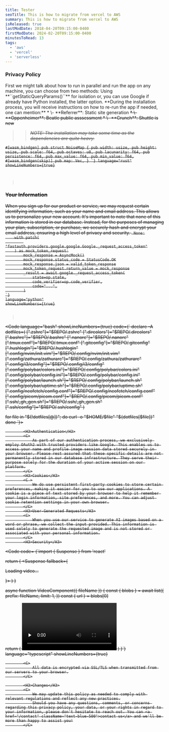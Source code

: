 ```yaml
---
title: Tester
seoTitle: This is how to migrate from vercel to AWS
summary: This is how to migrate from vercel to AWS
isReleased: true
lastModDate: 2018-04-20T09:15:00-0400
firstModDate: 2024-02-20T09:15:00-0400
minutesToRead: 13
tags:
  - 'aws'
  - 'vercel'
  - 'serverless'
---
```

<H3>Privacy Policy</H3>
<C>
   First we might talk about <L href={'/blog/simple'}>how to run in parallel</L> and run the app on any machine, you can choose from two methods:
<S3/>
Using **``getStaticQueryParams()``** for isolation or, you can use  <L href={'https://google.com'}>Google</L> if already have Python installed, the latter option.
**During the installation process, you will receive instructions on how to re-run the app if needed, one can mention:**
<S2/>
*  \- **Referrer**: Static site generation 
<S/>
*  \- **Oppenheimer**: Beatle public asssessment
<S/>
*  \- **Crunch**: Shuttle is new
<S3/>

>> *NOTE: The installation may take some time as the dependencies are quite heavy.*

</C>
<Code
  code=
{`use std::marker::Copy;
use wasm_bindgen::prelude::*;

#[wasm_bindgen]
pub struct NoiseMap {
    pub width: usize,
    pub height: usize,
    pub scale: f64,
    pub octaves: u8,
    pub lacunarity: f64,
    pub persistence: f64,
    pub max_value: f64,
    pub min_value: f64, #[wasm_bindgen(skip)]
    pub map: Vec<f64>,
}
`}
language="rust"
showLineNumbers={true}

> </Code>
<H3>Your Information</H3>
<C>
  When you sign up for our product or service, we may request certain
  identifying information, such as your name and email address. This allows us
  to personalize your new account. It's important to note that none of this
  information is stored in our database. Instead, for the purposes of managing
  your plan, subscription, or purchase, we securely hash and encrypt your email
  address, ensuring a high level of privacy and security.
</C>
<Code
  code=
{`@pytest.mark.asyncio
async def test_valid_token_acquisition(valid_token_response, op, google) -> None:
    with patch(
        "fastauth.providers.google.google.Google._request_access_token"
    ) as mock_token_request:
        mock_response = AsyncMock()
        mock_response.status_code = StatusCode.OK
        mock_response.json = valid_token_response
        mock_token_request.return_value = mock_response
        _result = await google._request_access_token(
            state=op.state,
            code_verifier=op.code_verifier,
            code="...",
        )
`}
language="python"
showLineNumbers={true}

> </Code>

<Code language="bash" showLineNumbers={true} code={`
declare -A dotfiles=(
  [".zshrc"]="$REPO/.zshrc"
  [".dircolors"]="$REPO/.dircolors"
  [".bashrc"]="$REPO/.bashrc"
  [".nanorc"]="$REPO/.nanorc"
  [".tmux.conf"]="$REPO/.tmux.conf"
  [".gitconfig"]="$REPO/.gitconfig"
  [".hushlogin"]="$REPO/.hushlogin"
  [".config/nvim/init.vim"]="$REPO/.config/nvim/init.vim"
  [".config/zathura/zathurarc"]="$REPO/.config/zathura/zathurarc"
  [".config/i3/config"]="$REPO/.config/i3/config"
  [".config/polybar/colors.ini"]="$REPO/.config/polybar/colors.ini"
  [".config/polybar/config.ini"]="$REPO/.config/polybar/config.ini"
  [".config/polybar/launch.sh"]="$REPO/.config/polybar/launch.sh"
  [".config/polybar/uptime.sh"]="$REPO/.config/polybar/uptime.sh"
  [".config/neofetch/config.conf"]="$REPO/.config/neofetch/config.conf"
  [".config/picom/picom.conf"]="$REPO/.config/picom/picom.conf"
  [".ssh/_gh_gen.sh"]="$REPO/.ssh/_gh_gen.sh"
  [".ssh/config"]="$REPO/.ssh/config"
)

for file in "\${!dotfiles[@]}"; do
  curl -o "\$HOME/\$file" "\${dotfiles[\$file]}"
done
`}>

</Code>

            <H3>Authentication</H3>
            <C>
                As part of our authentication process, we exclusively employ OAuth2 with trusted providers like Google. This enables us to access your name and profile image session data stored securely in your browser. Please rest assured that these specific details are not permanently stored in our database infrastructure. They serve their purpose solely for the duration of your active session on our platform.
            </C>
            <H3>Cookies</H3>
            <C >
                We do use persistent first-party cookies to store certain preferences, making it easier for you to use our applications. A cookie is a piece of text stored by your browser to help it remember your login information, site preferences, and more. You can adjust cookie retention settings in your own browser.
            </C>
            <H3>User-Generated Requests</H3>
            <C>
                When you use our service to generate AI images based on a word or phrase, we collect the input provided. This information is used solely to generate the requested image and is not stored or associated with your personal information.
            </C>
            <H3>Security</H3>
<Code
  code=
{`import { Suspense } from 'react'
 
  return (
    <Suspense fallback={<p>Loading video...</p>}>
      <VideoComponent fileName="my-video.mp4" />
    </Suspense>
  )
}
 
async function VideoComponent({ fileName }) {
  const { blobs } = await list({
    prefix: fileName,
    limit: 1,
  })
  const { url } = blobs[0]
 
  return (
    <video controls preload="none" aria-label="Video player">
      <source src={url} type="video/mp4" />
      Your browser does not support the video tag.
    </video>
  )
}`}
language="typescript"
showLineNumbers={true}

> </Code>
            <C>
                All data is encrypted via SSL/TLS when transmitted from our servers to your browser.
            </C>

            <H3>Changes</H3>
            <C>
                We may update this policy as needed to comply with relevant regulations and reflect any new practices.
                Should you have any questions, comments, or concerns regarding this privacy policy, your data, or your rights in regard to your information, please don't hesitate to reach out. You can <a href="/contact" className="text-blue-500">contact us</a> and we'll be more than happy to assist you!
            </C>
